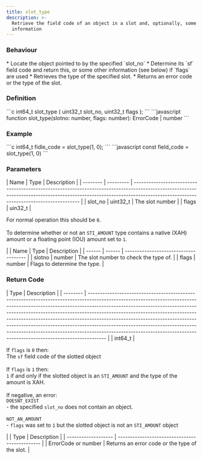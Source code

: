```yaml
---
title: slot_type
description: >-
  Retrieve the field code of an object in a slot and, optionally, some other
  information
---
```


### Behaviour

<Tabs>
<TabItem label="C">
* Locate the object pointed to by the specified `slot_no`
* Determine its `sf` field code and return this, or some other information (see below) if `flags` are used
</TabItem>

<TabItem label="JavaScript">
* Retrieves the type of the specified slot.
* Returns an error code or the type of the slot.
</TabItem>
</Tabs>

### Definition

<Tabs>
<TabItem label="C">
```c
int64_t slot_type (
    uint32_t slot_no,
    uint32_t flags
);
```
</TabItem>

<TabItem label="JavaScript">
```javascript
function slot_type(slotno: number, flags: number): ErrorCode | number
```
</TabItem>
</Tabs>



### Example

<Tabs>
<TabItem label="C">
```c
int64_t fidle_code = 
    slot_type(1, 0);
```
</TabItem>

<TabItem label="JavaScript">
```javascript
const field_code = slot_type(1, 0)
```
</TabItem>
</Tabs>



### Parameters

<Tabs>
<TabItem label="C">
| Name     | Type      | Description                                                                                                                                                                                                          |
| -------- | --------- | -------------------------------------------------------------------------------------------------------------------------------------------------------------------------------------------------------------------- |
| slot_no | uint32_t | The slot number                                                                                                                                                                                                      |
| flags    | uin32_t  | <p>For normal operation this should be <code>0</code>.<br /><br />To determine whether or not an <code>STI_AMOUNT</code> type contains a native (XAH) amount or a floating point (IOU) amount set to <code>1</code>.</p> |
</TabItem>

<TabItem label="JavaScript">
| Name   | Type   | Description                           |
| ------ | ------ | ------------------------------------- |
| slotno | number | The slot number to check the type of. |
| flags  | number | Flags to determine the type.          |
</TabItem>
</Tabs>



### Return Code

<Tabs>
<TabItem label="C">
| Type     | Description                                                                                                                                                                                                                                                                                                                                                                                                                                                                                                                                                               |
| -------- | ------------------------------------------------------------------------------------------------------------------------------------------------------------------------------------------------------------------------------------------------------------------------------------------------------------------------------------------------------------------------------------------------------------------------------------------------------------------------------------------------------------------------------------------------------------------------- |
| int64_t | <p>If <code>flags</code> is <code>0</code> then:<br />The <code>sf</code> field code of the slotted object<br /><br />If <code>flags</code> is <code>1</code> then:<br /><code>1</code> if and only if the slotted object is an <code>STI_AMOUNT</code> and the type of the amount is XAH.<br /><br />If negative, an error:<br /><code>DOESNT_EXIST</code><br />- the specified <code>slot_no</code> does not contain an object.<br /><br /><code>NOT_AN_AMOUNT</code><br />- <code>flags</code> was set to <code>1</code> but the slotted object is not an <code>STI_AMOUNT</code> object</p> |
</TabItem>

<TabItem label="JavaScript">
| Type                | Description                                    |
| ------------------- | ---------------------------------------------- |
| ErrorCode or number | Returns an error code or the type of the slot. |
</TabItem>
</Tabs>

